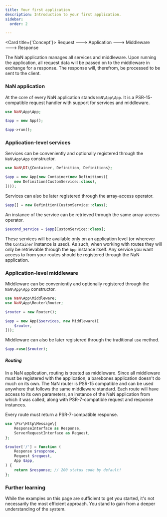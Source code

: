 ```yaml
---
title: Your first application
description: Introduction to your first application.
sidebar:
  order: 2

---
```



<Card title={'Concept'}>
	Request &#129106; Application &#129106; Middleware &#129106; Response
</Card>

The NaN application manages all services and middleware.
Upon running the application, all request data will be passed on to the middleware in exchange for a response.
The response will, therefrom, be processed to  be sent to the client.

### NaN application

At the core of every NaN application stands `NaN\App\App`.
It is a PSR-15-compatible request handler with support for services and middleware.

```php title="index.php"
use NaN\App\App;

$app = new App();

$app->run();
```

### Application-level services

Services can be conveniently and optionally registered through the `NaN\App\App` constructor.

```php
use NaN\DI\{Container, Definition, Definitions};

$app = new App(new Container(new Definitions([
	new Definition(CustomService::class),
])));
```

Services can also be later registered through the array-access operator.

```php
$app[] = new Definition(CustomService::class);
```

An instance of the service can be retrieved through the same array-access operator.

```php
$second_service = $app[CustomService::class];
```

These services will be available only on an application level (or wherever the `Container` instance is used).
As such, when working with routes they will only be retrievable through the `App` instance itself.
Any service you want access to from your routes should be registered through the NaN application.

### Application-level middleware

Middleware can be conveniently and optionally registered through the `NaN\App\App` constructor.

```php
use NaN\App\Middleware;
use NaN\App\Router\Router;

$router = new Router();

$app = new App($services, new Middleware([
	$router,
]));
```

Middleware can also be later registered through the traditional `use` method.

```php
$app->use($router);
```

##### Routing

In a NaN application, routing is treated as middleware.
Since all middleware must be registered with the application, a barebones application doesn't do much on its own.
The NaN router is PSR-15 compatible and can be used anywhere that follows the same middleware standard.
Each route will have access to its own parameters, an instance of the NaN application from which it was called, along with PSR-7-compatible request and response instances.

Every route must return a PSR-7-compatible response.

```php
use \Psr\Http\Message\{
	ResponseInterface as Response,
	ServerRequestInterface as Request,
};

$router['/'] = function (
	Response $response,
	Request $request,
	App $app,
) {
	return $response; // 200 status code by default!
};
```

### Further learning

While the examples on this page are sufficient to get you started, it's not necessarily the most efficient approach.
You stand to gain from a deeper understanding of the system.